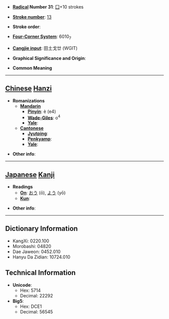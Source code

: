 * '''[[Wiktionary:Chinese radical index| Radical]] Number 31''': [[Wiktionary:Chinese radical index 囗|囗]]+10 strokes

* '''[[Wiktionary:Chinese total strokes index|Stroke number]]''': [[Wiktionary:Chinese total strokes index 13|13]]

* '''Stroke order''': 

* '''[[Wiktionary:Chinese four corner index|Four-Corner System]]''': 6010<sub>7</sub>

* '''[[Wiktionary:Chinese Cangjie index|Cangjie input]]''': 田土戈廿 (WGIT)

* '''Graphical Significance and Origin''': 

* '''Common Meaning'''

----

== [[Chinese]] [[Hanzi]] ==

* '''Romanizations'''
** '''[[Mandarin]]'''
*** '''[[Pinyin]]''': è (e4)
*** '''[[Wade-Giles]]''': o<sup>4</sup>
*** '''[[Yale]]''': 
** '''[[Cantonese]]'''
*** '''[[Jyutping]]''':
*** '''[[Penkyamp]]''': 
*** '''[[Yale]]''': 

* '''Other info''': 

----

== [[Japanese]] [[Kanji]] ==

* '''Readings'''
** '''[[On]]''': [[おう]] (ō), [[よう]] (yō)
** '''[[Kun]]''': 

* '''Other info''':  

----

== Dictionary Information ==

* KangXi: 0220.100
* Morobashi: 04820
* Dae Jaweon: 0452.010
* Hanyu Da Zidian: 10724.010

== Technical Information ==

* '''Unicode''':
** Hex: 5714
** Decimal: 22292
* '''Big5''':
** Hex: DCE1
** Decimal: 56545
